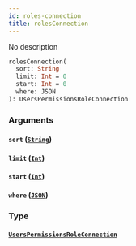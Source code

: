 ```yaml
---
id: roles-connection
title: rolesConnection
---
```


No description

```graphql
rolesConnection(
  sort: String
  limit: Int = 0
  start: Int = 0
  where: JSON
): UsersPermissionsRoleConnection

```

### Arguments

#### `sort` ([`String`](/v1/scalars/string))

#### `limit` ([`Int`](/v1/scalars/int))

#### `start` ([`Int`](/v1/scalars/int))

#### `where` ([`JSON`](/v1/scalars/json))

### Type

#### [`UsersPermissionsRoleConnection`](/v1/objects/users-permissions-role-connection)
